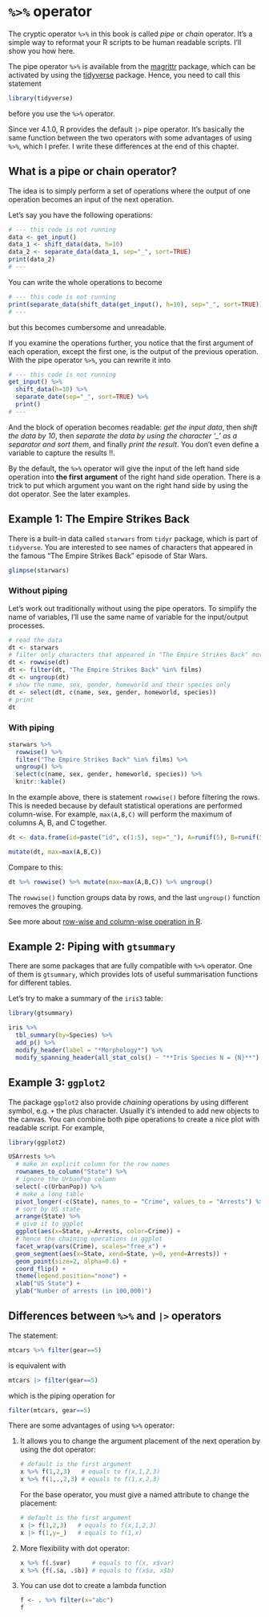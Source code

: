 # `%>%` operator

The cryptic operator `%>%` in this book is called *pipe* or *chain* operator. It's a simple way to reformat your R scripts to be human readable scripts. I'll show you how here.

::: callout-note
The pipe operator `%>%` is available from the [magrittr](https://magrittr.tidyverse.org/){target="_blank"} package, which can be activated by using the [tidyverse](https://www.tidyverse.org/){target="_blank"} package. Hence, you need to call this statement

```r
library(tidyverse)
```

before you use the `%>%` operator.

Since ver 4.1.0, R provides the default `|>` pipe operator. It's basically the same function between the two operators with some advantages of using `%>%`, which I prefer. I write these differences at the end of this chapter.
:::

## What is a pipe or chain operator?

The idea is to simply perform a set of operations where the output of one operation becomes an input of the next operation.

Let's say you have the following operations:

```r
# --- this code is not running
data <- get_input()
data_1 <- shift_data(data, h=10)
data_2 <- separate_data(data_1, sep="_", sort=TRUE)
print(data_2)
# ---
```

You can write the whole operations to become

```r
# --- this code is not running
print(separate_data(shift_data(get_input(), h=10), sep="_", sort=TRUE))
# ---
```

but this becomes cumbersome and unreadable.

If you examine the operations further, you notice that the first argument of each operation, except the first one, is the output of the previous operation. With the pipe operator `%>%`, you can rewrite it into

```r
# --- this code is not running
get_input() %>%
  shift_data(h=10) %>%
  separate_date(sep="_", sort=TRUE) %>%
  print()
# ---
```

And the block of operation becomes readable: *get the input data*, then *shift the data by 10*, then *separate the data by using the character '\_' as a separator and sort them*, and finally *print the result*. You don't even define a variable to capture the results !!.

::: callout-note
By the default, the `%>%` operator will give the input of the left hand side operation into **the first argument** of the right hand side operation. There is a trick to put which argument you want on the right hand side by using the dot operator. See the later examples.
:::

## Example 1: The Empire Strikes Back

There is a built-in data called `starwars` from `tidyr` package, which is part of `tidyverse`. You are interested to see names of characters that appeared in the famous "The Empire Strikes Back" episode of Star Wars.

```r
glimpse(starwars)
```

### Without piping

Let's work out traditionally without using the pipe operators. To simplify the name of variables, I'll use the same name of variable for the input/output processes.

```r
# read the data
dt <- starwars
# filter only characters that appeared in "The Empire Strikes Back" movie
dt <- rowwise(dt)
dt <- filter(dt, "The Empire Strikes Back" %in% films)
dt <- ungroup(dt)
# show the name, sex, gender, homeworld and their species only
dt <- select(dt, c(name, sex, gender, homeworld, species))
# print
dt
```

### With piping

```r
starwars %>%
  rowwise() %>%
  filter("The Empire Strikes Back" %in% films) %>%
  ungroup() %>%
  select(c(name, sex, gender, homeworld, species)) %>%
  knitr::kable()
```

::: callout-note
In the example above, there is statement `rowwise()` before filtering the rows. This is needed because by default statistical operations are performed column-wise. For example, `max(A,B,C)` will perform the maximum of columns A, B, and C together.

```r
dt <- data.frame(id=paste("id", c(1:5), sep="_"), A=runif(5), B=runif(5), C=runif(5))

mutate(dt, max=max(A,B,C))
```

Compare to this:

```r
dt %>% rowwise() %>% mutate(max=max(A,B,C)) %>% ungroup()
```

The `rowwise()` function groups data by rows, and the last `ungroup()` function removes the grouping.

See more about [row-wise and column-wise operation in R](https://dplyr.tidyverse.org/articles/rowwise.html){target="_blank"}.
:::

## Example 2: Piping with `gtsummary`

There are some packages that are fully compatible with `%>%` operator. One of them is `gtsummary`, which provides lots of useful summarisation functions for different tables.

Let's try to make a summary of the `iris3` table:

```r
library(gtsummary)
```

```r
iris %>%
  tbl_summary(by=Species) %>%
  add_p() %>%
  modify_header(label = "*Morphology*") %>%
  modify_spanning_header(all_stat_cols() ~ "**Iris Species N = {N}**")
```

## Example 3: `ggplot2`

The package `ggplot2` also provide *chaining* operations by using different symbol, e.g. `+` the plus character. Usually it's intended to add new objects to the canvas. You can combine both pipe operations to create a nice plot with readable script. For example,

```r
library(ggplot2)
```

```r
USArrests %>%
  # make an explicit column for the row names
  rownames_to_column("State") %>%
  # ignore the UrbanPop column
  select(-c(UrbanPop)) %>%
  # make a long table
  pivot_longer(-c(State), names_to = "Crime", values_to = "Arrests") %>%
  # sort by US state
  arrange(State) %>%
  # give it to ggplot
  ggplot(aes(x=State, y=Arrests, color=Crime)) +
  # hence the chaining operations in ggplot
  facet_wrap(vars(Crime), scales="free_x") +
  geom_segment(aes(x=State, xend=State, y=0, yend=Arrests)) +
  geom_point(size=2, alpha=0.6) +
  coord_flip() +
  theme(legend.position="none") +
  xlab("US State") +
  ylab("Number of arrests (in 100,000)") 
```

## Differences between `%>%` and `|>` operators

The statement:

```r
mtcars %>% filter(gear==5)
```

is equivalent with

```r
mtcars |> filter(gear==5)
```

which is the piping operation for

```r
filter(mtcars, gear==5)
```

There are some advantages of using `%>%` operator:

1.  It allows you to change the argument placement of the next operation by using the dot operator:

    ```r
    # default is the first argument
    x %>% f(1,2,3)   # equals to f(x,1,2,3)
    x %>% f(1,.,2,3) # equals to f(1,x,2,3)
    ```

    For the base operator, you must give a named attribute to change the placement:

    ```r
    # default is the first argument
    x |> f(1,2,3)   # equals to f(x,1,2,3)
    x |> f(1,y=_)   # equals to f(1,x)
    ```

2.  More flexibility with dot operator:

    ```r
    x %>% f(.$var)      # equals to f(x, x$var)
    x %>% {f(.$a, .$b)} # equals to f(x$a, x$b)
    ```

3.  You can use dot to create a lambda function

    ```r
    f <- . %>% filter(x="abc")
    f
    ```

